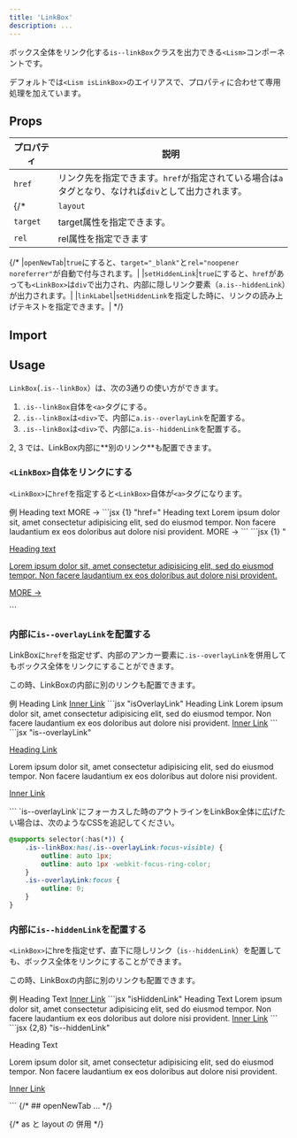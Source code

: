 ```yaml
---
title: 'LinkBox'
description: ...
---
```


ボックス全体をリンク化する`is--linkBox`クラスを出力できる`<Lism>`コンポーネントです。

デフォルトでは`<Lism isLinkBox>`のエイリアスで、プロパティに合わせて専用処理を加えています。

## Props

| プロパティ | 説明 |
|---|---|
|`href`|リンク先を指定できます。`href`が指定されている場合は`a`タグとなり、なければ`div`として出力されます。|
{/* |`layout`|指定したLismコンポーネントでLinkBoxを展開できます。|
|`target`|target属性を指定できます。|
|`rel`|rel属性を指定できます| */}

{/* |`openNewTab`|`true`にすると、`target="_blank"`と`rel="noopener noreferrer"`が自動で付与されます。|
|`setHiddenLink`|`true`にすると、`href`があっても`<LinkBox>`は`div`で出力され、内部に隠しリンク要素（`a.is--hiddenLink`）が出力されます。|
|`linkLabel`|`setHiddenLink`を指定した時に、リンクの読み上げテキストを指定できます。| */}


## Import

<ImportPackage component='LinkBox, Link' />


## Usage

`LinkBox`(`.is--linkBox`）は、次の3通りの使い方ができます。

1. `.is--linkBox`自体を`<a>`タグにする。
2. `.is--linkBox`は`<div>`で、内部に`a.is--overlayLink`を配置する。
3. `.is--linkBox`は`<div>`で、内部に`a.is--hiddenLink`を配置する。

<Callout type='info'>
2, 3 では、LinkBox内部に**別のリンク**も配置できます。
</Callout>



### `<LinkBox>`自体をリンクにする

`<LinkBox>`に`href`を指定すると`<LinkBox>`自体が`<a>`タグになります。

<Preview>
	<PreviewTitle id='linkbox-demo01'>例</PreviewTitle>
	<PreviewArea resize p='30'>
		<LinkBox href='#linkbox-demo01' p='40' bgc='base' bdc='divider' bd bdrs='4'>
			<Text fz='xl' fw='bold'>Heading text</Text>
			<Dummy c='text-2' lh='s' mbs='20' />
			<Text fz='s' c='text-2' ta='r' lh='1' mbs='10'>MORE →</Text>
		</LinkBox>
	</PreviewArea>
	<PreviewCode slot='tab' label='JSX'>
		```jsx {1} "href="
		<LinkBox href='#linkbox-demo01' p='40' bgc='base' bdc='divider' bd bdrs='4'>
			<Text fz='xl' fw='bold'>Heading text</Text>
			<Text c='text-2' lh='s' mbs='20'>
				Lorem ipsum dolor sit, amet consectetur adipisicing elit, sed do eiusmod tempor. Non facere laudantium ex eos doloribus aut dolore nisi provident.
			</Text>
			<Text fz='s' c='text-2' ta='r' lh='1' mbs='10'>MORE →</Text>
		</LinkBox>
		```
	</PreviewCode>
	<PreviewCode slot='tab' label='HTML'>
		```jsx {1} "<a class=\"is--linkBox"
		<a class="is--linkBox -hov:fade -p:40 -bgc:base -bd: -bdc:divider -bdrs:4" href="#linkbox-demo01">
			<p class="-fz:xl -fw:bold">Heading text</p>
			<p class="-c:text-2 -lh:s -mbs:20">Lorem ipsum dolor sit, amet consectetur adipisicing elit, sed do eiusmod tempor. Non facere laudantium ex eos doloribus aut dolore nisi provident.</p>
			<p class="-fz:s -c:text-2 -ta:r -lh:1 -mbs:10">MORE →</p>
		</a>
		```
	</PreviewCode>
</Preview>


### 内部に`is--overlayLink`を配置する

LinkBoxに`href`を指定せず、内部のアンカー要素に`.is--overlayLink`を併用してもボックス全体をリンクにすることができます。

この時、LinkBoxの内部に別のリンクも配置できます。


<Preview>
	<PreviewTitle id='linkbox-demo02'>例</PreviewTitle>
	<PreviewArea p='30'>
		<LinkBox p='40' bgc='base' bdc='divider' bd bdrs='4'>
			<Text fz='xl' fw='bold'>
				<Link isOverlayLink href='#linkbox-demo02'>Heading Link</Link>
			</Text>
			<Dummy c='text-2' lh='s' mbs='20' />
			<Text mbs='10' id='inner-link'>
				<a href='#inner-link'>Inner Link</a>
			</Text>
		</LinkBox>
	</PreviewArea>
	<PreviewCode slot='tab' label='JSX'>
		```jsx "isOverlayLink"
		<LinkBox p='40' bgc='base' bdc='divider' bd bdrs='4'>
			<Text fz='xl' fw='bold'>
				<Link isOverlayLink href='#linkbox-demo02'>Heading Link</Link>
			</Text>
			<Text c='text-2' lh='s' mbs='20'>
				Lorem ipsum dolor sit, amet consectetur adipisicing elit, sed do eiusmod tempor. Non facere laudantium ex eos doloribus aut dolore nisi provident.
			</Text>
			<Text mbs='10' id='inner-link02'>
				<a href='#inner-link02'>Inner Link</a>
			</Text>
		</LinkBox>
		```
	</PreviewCode>
	<PreviewCode slot='tab' label='HTML'>
		```jsx "is--overlayLink"
		<div class="is--linkBox -hov:fade -p:40 -bgc:base -bd: -bdc:divider -bdrs:4">
			<p class="-fz:xl -fw:bold">
				<a class="is--overlayLink" href="#linkbox-demo02">Heading Link</a>
			</p>
			<p class="-c:text-2 -lh:s -mbs:20">
				Lorem ipsum dolor sit, amet consectetur adipisicing elit, sed do eiusmod tempor. Non facere laudantium ex eos doloribus aut dolore nisi provident.
			</p>
			<p class="-mbs:10" id="inner-link">
				<a href="#inner-link">Inner Link</a>
			</p>
		</div>
		```
	</PreviewCode>
</Preview>


<Note type='info' isFlow='s'>
`is--overlayLink`にフォーカスした時のアウトラインをLinkBox全体に広げたい場合は、次のようなCSSを追記してください。

```css
@supports selector(:has(*)) {
	.is--linkBox:has(.is--overlayLink:focus-visible) {
		outline: auto 1px;
		outline: auto 1px -webkit-focus-ring-color;
	}
	.is--overlayLink:focus {
		outline: 0;
	}
}
```
</Note>


### 内部に`is--hiddenLink`を配置する

`<LinkBox>`にhreを指定せず、直下に隠しリンク（`is--hiddenLink`）を配置しても、ボックス全体をリンクにすることができます。

この時、LinkBoxの内部に別のリンクも配置できます。

<Preview>
	<PreviewTitle id='linkbox-demo03'>例</PreviewTitle>
	<PreviewArea p='30'>
		<LinkBox isFlow bgc='base' bdc='divider' bd bdrs='4' p='40'>
			<Link isHiddenLink isSkipFlow href='#linkbox-demo03' aria-label='リンクの読み上げテキスト'/>
			<Text fz='xl' fw='bold'>Heading Text</Text>
			<Dummy c='text-2' lh='s' mbs='20' />
			<Text mbs='10' id='inner-link03'>
				<a href='#inner-link03'>Inner Link</a>
			</Text>
		</LinkBox>
	</PreviewArea>
	<PreviewCode slot='tab' label='JSX'>
		```jsx "isHiddenLink"
		<LinkBox isFlow bgc='base' bdc='divider' bd bdrs='4' p='40'>
			<Link isHiddenLink isSkipFlow href='#linkbox-demo03' aria-label='リンクの読み上げテキスト'/>
			<Text fz='xl' fw='bold'>Heading Text</Text>
			<Text c='text-2' lh='s' mbs='20'>
				Lorem ipsum dolor sit, amet consectetur adipisicing elit, sed do eiusmod tempor. Non facere laudantium ex eos doloribus aut dolore nisi provident.
			</Text>
			<Text mbs='10' id='inner-link03'>
				<a href='#inner-link03'>Inner Link</a>
			</Text>
		</LinkBox>
		```
	</PreviewCode>
	<PreviewCode slot='tab' label='HTML'>
		```jsx {2,8} "is--hiddenLink"
		<div class="is--linkBox is--flow -hov:fade -bgc:base -bd: -bdc:divider -bdrs:4 -p:40">
			<a class="is--hiddenLink is--skipFlow" href="#linkbox-demo03" aria-label='リンクのラベルテキスト'></a>
			<p class="-fz:xl -fw:bold">Heading Text</p>
			<p class="-c:text-2 -lh:s -mbs:20">
				Lorem ipsum dolor sit, amet consectetur adipisicing elit, sed do eiusmod tempor. Non facere laudantium ex eos doloribus aut dolore nisi provident.
			</p>
			<p class="-mbs:10" id="inner-link03">
				<a href="#inner-link03">Inner Link</a>
			</p>
		</div>
		```
	</PreviewCode>
</Preview>


<Spacer h='50' />
{/* ## openNewTab
... */}


{/* as と layout の 併用 */}

